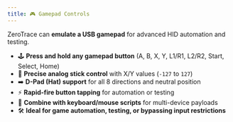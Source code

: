 ```yaml
---
title: 🎮 Gamepad Controls
---
```


ZeroTrace can **emulate a USB gamepad** for advanced HID automation and testing.
- 🕹️ **Press and hold any gamepad button** (A, B, X, Y, L1/R1, L2/R2, Start, Select, Home)
- 🎯 **Precise analog stick control** with X/Y values (`-127` to `127`)
- ➡️ **D-Pad (Hat) support** for all 8 directions and neutral position
- ⚡ **Rapid-fire button tapping** for automation or testing
- 🔀 **Combine with keyboard/mouse scripts** for multi-device payloads
- 🛠️ **Ideal for game automation, testing, or bypassing input restrictions**